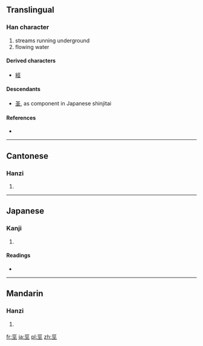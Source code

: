 {{also|圣}}
==Translingual==

===Han character===
{{Han char|rn=47|rad=巛|as=04|sn=7|four=1010<sub>1</sub>|canj=一女女一 (MVVM)}}

# streams running underground
# flowing water

====Derived characters====
{{rfc-header|Derived characters|lang=mul}}
* [[經]]

====Descendants====
* [[圣]], as component in Japanese shinjitai

====References====
* {{Han ref|kx=0324.070|dkj=08681|dj=0624.140|hdz=10412.070|uh=5DE0|ud=24032|bh=CACA|bd=51914}}

----

==Cantonese==

===Hanzi===
{{yue-hanzi|jyut=|y=ging1}}

# {{defn|Cantonese|sort=巛04}}

----

==Japanese==

===Kanji===
{{ja-kanji|grade=|rs=巛04}}

# {{defn|Japanese|sort=巛04}}

====Readings====
* {{ja-readings|on=[[けい]] (kei), [[きょう]] (kyō)|kun=}}

----

==Mandarin==

===Hanzi===
{{cmn-hanzi|pin=[[jīng]] ([[jing1]])|wg=ching<sup>1</sup>}}

# {{defn|Mandarin|sort=巛04}}

[[fr:巠]]
[[ja:巠]]
[[pl:巠]]
[[zh:巠]]